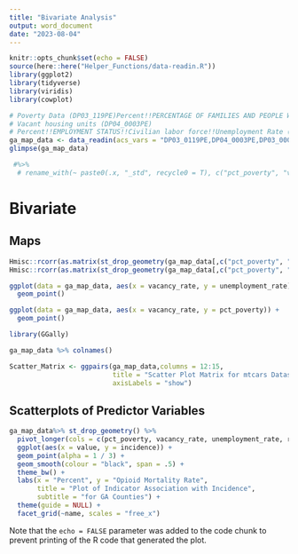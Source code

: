 ```yaml
---
title: "Bivariate Analysis"
output: word_document
date: "2023-08-04"
---
```


```r
knitr::opts_chunk$set(echo = FALSE)
source(here::here("Helper_Functions/data-readin.R"))
library(ggplot2)
library(tidyverse)
library(viridis)
library(cowplot)

# Poverty Data (DP03_119PE)Percent!!PERCENTAGE OF FAMILIES AND PEOPLE WHOSE INCOME IN THE PAST 12 MONTHS IS BELOW THE POVERTY LEVEL!!All families
# Vacant housing units (DP04_0003PE)
# Percent!!EMPLOYMENT STATUS!!Civilian labor force!!Unemployment Rate (DP03_0009PE)
ga_map_data <- data_readin(acs_vars = "DP03_0119PE,DP04_0003PE,DP03_0009PE", acs_yr = 2019, mort_year = 2020)
glimpse(ga_map_data)
```

```r

 #%>% 
  # rename_with(~ paste0(.x, "_std", recycle0 = T), c("pct_poverty", "vacancy_rate", "unemployment_rate"))

```


# Bivariate

## Maps

```r
Hmisc::rcorr(as.matrix(st_drop_geometry(ga_map_data[,c("pct_poverty", "vacancy_rate", "unemployment_rate")])))
Hmisc::rcorr(as.matrix(st_drop_geometry(ga_map_data[,c("pct_poverty", "vacancy_rate", "unemployment_rate")])),type = 'spearman')

ggplot(data = ga_map_data, aes(x = vacancy_rate, y = unemployment_rate)) +
  geom_point()

ggplot(data = ga_map_data, aes(x = vacancy_rate, y = pct_poverty)) +
  geom_point() 


```

```r
library(GGally)

ga_map_data %>% colnames()

Scatter_Matrix <- ggpairs(ga_map_data,columns = 12:15,
                          title = "Scatter Plot Matrix for mtcars Dataset",
                          axisLabels = "show")
```
 

## Scatterplots of Predictor Variables

```r

ga_map_data%>% st_drop_geometry() %>% 
  pivot_longer(cols = c(pct_poverty, vacancy_rate, unemployment_rate, rucc_code13_n)) %>% 
  ggplot(aes(x = value, y = incidence)) +
  geom_point(alpha = 1 / 3) +
  geom_smooth(colour = "black", span = .5) +
  theme_bw() +
  labs(x = "Percent", y = "Opioid Mortality Rate", 
       title = "Plot of Indicator Association with Incidence",
       subtitle = "for GA Counties") +
  theme(guide = NULL) +
  facet_grid(~name, scales = "free_x")

```

Note that the `echo = FALSE` parameter was added to the code chunk to prevent printing of the R code that generated the plot.

